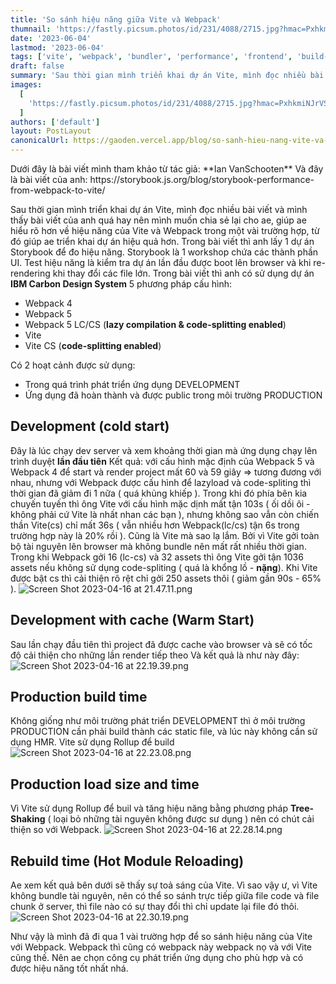 ```yaml
---
title: 'So sánh hiệu năng giữa Vite và Webpack'
thumnail: 'https://fastly.picsum.photos/id/231/4088/2715.jpg?hmac=PxhkmiNJrVS5AgI8U-r_IsWSN5a7cTjpjIbvmtpLMDI'
date: '2023-06-04'
lastmod: '2023-06-04'
tags: ['vite', 'webpack', 'bundler', 'performance', 'frontend', 'build-tools']
draft: false
summary: 'Sau thời gian mình triển khai dự án Vite, mình đọc nhiều bài viết và mình thấy bài viết của anh quá hay nên mình muốn chia sẻ lại cho ae, giúp ae hiểu rõ hơn về hiệu năng của Vite và Webpack trong một vài trường hợp, từ đó giúp ae triển khai dự án hiệu quả hơn'
images:
  [
    'https://fastly.picsum.photos/id/231/4088/2715.jpg?hmac=PxhkmiNJrVS5AgI8U-r_IsWSN5a7cTjpjIbvmtpLMDI',
  ]
authors: ['default']
layout: PostLayout
canonicalUrl: https://gaoden.vercel.app/blog/so-sanh-hieu-nang-vite-va-webpack
---
```


<TOCInline toc={props.toc} exclude="" toHeading={2} />
Dưới đây là bài viết mình tham khảo từ tác giả: **Ian VanSchooten** Và đây là bài viết của anh: https://storybook.js.org/blog/storybook-performance-from-webpack-to-vite/

Sau thời gian mình triển khai dự án Vite, mình đọc nhiều bài viết và mình thấy bài viết của anh quá hay nên mình muốn chia sẻ lại cho ae, giúp ae hiểu rõ hơn về hiệu năng của Vite và Webpack trong một vài trường hợp, từ đó giúp ae triển khai dự án hiệu quả hơn.
Trong bài viết thì anh lấy 1 dự án Storybook để đo hiệu năng. Storybook là 1 workshop chứa các thành phần UI.
Test hiệu năng là kiểm tra dự án lần đầu được boot lên browser và khi re-rendering khi thay đổi các file lớn.
Trong bài viết thì anh có sử dụng dự án **IBM Carbon Design System** 5 phương pháp cấu hình:

- Webpack 4
- Webpack 5
- Webpack 5 LC/CS (**lazy compilation & code-splitting enabled**)
- Vite
- Vite CS (**code-splitting enabled**)

Có 2 hoạt cảnh được sử dụng:

- Trong quá trình phát triển ứng dụng DEVELOPMENT
- Ứng dụng đã hoàn thành và được public trong môi trường PRODUCTION

## Development (cold start)

Đây là lúc chạy dev server và xem khoảng thời gian mà ứng dụng chạy lên trình duyệt **lần đầu tiên**
Kết quả: với cấu hình mặc định của Webpack 5 và Webpack 4 để start và render project mất 60 và 59 giây => tương đương với nhau, nhưng với Webpack được cấu hình để lazyload và code-spliting thì thời gian đã giảm đi 1 nữa ( quá khủng khiếp ). Trong khi đó phía bên kia chuyến tuyến thì ông Vite với cấu hình mặc dịnh mất tận 103s ( ối dồi ôi - không phải cứ Vite là nhất nhan các bạn ), nhưng không sao vẫn còn chiến thần Vite(cs) chỉ mất 36s ( vẫn nhiều hơn Webpack(lc/cs) tận 6s trong trường hợp này là 20% rồi ).
Cũng là Vite mà sao lạ lắm. Bởi vì Vite gởi toàn bộ tài nguyên lên browser mà không bundle nên mất rất nhiều thời gian.
Trong khi Webpack gởi 16 (lc-cs) và 32 assets thì ông Vite gởi tận 1036 assets nếu không sử dụng code-spliting ( quá là khổng lồ - **nặng**). Khi Vite được bật cs thì cải thiện rõ rệt chỉ gởi 250 assets thôi ( giảm gần 90s - 65% ).
![Screen Shot 2023-04-16 at 21.47.11.png](https://images.viblo.asia/fda3a6c4-63cd-4773-a8cf-165ddce52848.png)

## Development with cache (Warm Start)

Sau lần chạy đầu tiên thì project đã được cache vào browser và sẽ có tốc độ cải thiện cho những lần render tiếp theo
Và kết quả là như này đây:
![Screen Shot 2023-04-16 at 22.19.39.png](https://images.viblo.asia/3bea5094-8516-4684-8c7c-0671df242fb0.png)

## Production build time

Không giống như môi trường phát triển DEVELOPMENT thì ở môi trường PRODUCTION cần phải build thành các static file, và lúc này không cần sử dụng HMR. Vite sử dụng Rollup để build
![Screen Shot 2023-04-16 at 22.23.08.png](https://images.viblo.asia/511822e4-ebeb-4ec0-ad49-75bacd25012e.png)

## Production load size and time

Vì Vite sử dụng Rollup để buil và tăng hiệu năng bằng phương pháp **Tree-Shaking** ( loại bỏ những tài nguyên không được sư dụng ) nên có chút cải thiện so với Webpack.
![Screen Shot 2023-04-16 at 22.28.14.png](https://images.viblo.asia/a2d62ad4-cdaa-4ccf-a406-af84abec0817.png)

## Rebuild time (Hot Module Reloading)

Ae xem kết quả bên dưới sẽ thấy sự toả sáng của Vite. Vì sao vậy ư, vì Vite không bundle tài nguyên, nên có thể so sánh trực tiếp giữa file code và file chunk ở server, thì file nào có sự thay đổi thì chỉ update lại file đó thôi.
![Screen Shot 2023-04-16 at 22.30.19.png](https://images.viblo.asia/d23d1345-d467-4ff7-b619-6bc3900d28f9.png)

Như vậy là mình đã đi qua 1 vài trường hợp để so sánh hiệu năng của Vite với Webpack. Webpack thì cũng có webpack này webpack nọ và với Vite cũng thế. Nên ae chọn công cụ phát triển ứng dụng cho phù hợp và có được hiệu năng tốt nhất nhá.
